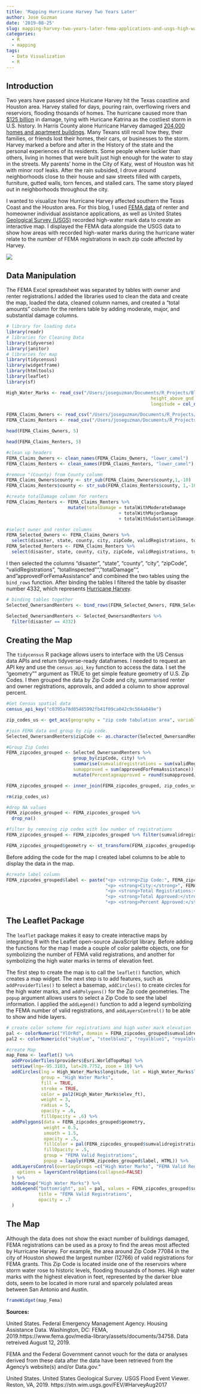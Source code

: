 ```yaml
---
title: 'Mapping Hurricane Harvey Two Years Later'
author: Jose Guzman
date: '2019-08-25'
slug: mapping-harvey-two-years-later-fema-applications-and-usgs-high-water-marks
categories:
  - R
  - mapping
tags:
  - Data Visualization
  - R
---
```


## Introduction

Two years have passed since Huricane Harvey hit the Texas coastline and Houston area. Harvey stalled for days, pouring rain, overflowing rivers and reserviors, flooding thosands of homes. The hurricane caused more than [$125 billion](https://www.nhc.noaa.gov/news/UpdatedCostliest.pdf) in damage, tying with Huricane Katrina as the costliest storm in U.S. history. In Harris County alone Hurricane Harvey damaged [204,000 homes and apartment buildings](https://www.houstonchronicle.com/news/article/In-Harvey-s-deluge-most-damaged-homes-were-12794820.php). Many Texans still recall how they, their families, or friends lost their homes, their cars, or businesses to the storm. Harvey marked a before and after in the History of the state and the personal experiences of its residents. Some people where luckier than others, living in homes that were built just high enough for the water to stay in the streets. My parents’ home in the City of Katy, west of Houston was hit with minor roof leaks. After the rain subsided, I drove around neighborhoods close to their house and saw streets filled with carpets, furniture, gutted walls, torn fences, and stalled cars. The same story played out in neighborhoods throughout the city. 

I wanted to visualize how Hurricane Harvey affected southern the Texas Coast and the Houston area. For this blog, I used [FEMA data](https://www.fema.gov/media-library/assets/documents/34758) of renter and homeowner individual assistance applications, as well as United States [Geological Survey (USGS)](https://stn.wim.usgs.gov/fev/#HarveyAug2017) recorded high-water mark data to create an interactive map. I displayed the FEMA data alongside the USGS data to show how areas with recorded high-water marks during the hurricane water relate to the number of FEMA registrations in each zip code affected by Harvey. 

![](https://media.giphy.com/media/lok4pktE7Cf7y2zYy5/giphy.gif)

## Data Manipulation 

The FEMA Excel spreadsheet was separated by tables with owner and renter registrations.I added the libraries used to clean the data and create the map, loaded the data, cleaned column names, and created a "total amounts" column for the renters table by adding moderate, major, and substantial damage columns. 

```r
# library for loading data
library(readr)
# libraries for Cleaning Data
library(tidyverse)
library(janitor)
# libraries for map
library(tidycensus)
library(widgetframe)
library(htmltools)
library(leaflet)
library(sf)
```

```r
High_Water_Marks <- read_csv("/Users/joseguzman/Documents/R_Projects/Blog_Version_3/Harvey_Map_Data/USGSHWMs.csv", col_types = cols(elev_ft = col_number(), 
                                                      height_above_gnd = col_number(), latitude = col_number(), 
                                                      longitude = col_number()))

FEMA_Claims_Owners <- read_csv("/Users/joseguzman/Documents/R_Projects/Blog_Version_3/Harvey_Map_Data/owners.csv")
FEMA_Claims_Renters <- read_csv("/Users/joseguzman/Documents/R_Projects/Blog_Version_3/Harvey_Map_Data/Renters.csv")
```

```r
head(FEMA_Claims_Owners, 5)
```

```r
head(FEMA_Claims_Renters, 5)
```

```r
#clean up headers 
FEMA_Claims_Owners <- clean_names(FEMA_Claims_Owners, "lower_camel")
FEMA_Claims_Renters <- clean_names(FEMA_Claims_Renters, "lower_camel")
```

```r
#remove "(County) from County column
FEMA_Claims_Owners$county <- str_sub(FEMA_Claims_Owners$county,1,-10)
FEMA_Claims_Renters$county <- str_sub(FEMA_Claims_Renters$county, 1,-10)
```

```r
#create totalDamage column for renters
FEMA_Claims_Renters <- FEMA_Claims_Renters %>%
                       mutate(totalDamage = totalWithModerateDamage 
                                          + totalWithMajorDamage 
                                          + totalWithSubstantialDamage)
```

```r
#select owner and renter columns 
FEMA_Selected_Owners <- FEMA_Claims_Owners %>% 
  select(disaster, state, county, city, zipCode, validRegistrations, totalInspected, totalDamage, approvedForFemaAssistance)
FEMA_Selected_Renters <- FEMA_Claims_Renters %>%
  select(disaster, state, county, city, zipCode, validRegistrations, totalInspected, totalDamage, approvedForFemaAssistance)
```

I then selected the columns "disaster", "state", "county", "city", "zipCode", "validRegistrations", "totalInspected"", "totalDamage"", and "approvedForFemaAssistance" and combined the two tables using the `bind_rows` function. After binding the tables I filtered the table by disaster number 4332, which represents [Hurricane Harvey](https://www.fema.gov/disaster/4332). 

```r
# binding tables together
Selected_OwnersandRenters <- bind_rows(FEMA_Selected_Owners, FEMA_Selected_Renters)

Selected_OwnersandRenters <- Selected_OwnersandRenters %>%
  filter(disaster == 4332)
```

## Creating the Map

The `tidycensus` R package allows users to interface with the US Census data APIs and return tidyverse-ready dataframes. I needed to request an API key and use the `census_api_key` function to access the data. I set the "geometry"" argument as TRUE to get simple feature geometry of U.S. Zip Codes. I then grouped the data by Zip Code and city, summarised renter and owner registrations, approvals, and added a column to show approval percent. 

```r
#Get Census spatial data
census_api_key("c0395a78d05485992fb41f09ca042c9c564a049e")
```

```r
zip_codes_us <- get_acs(geography = "zip code tabulation area", variables = "B00002_001", geometry = TRUE)
```

```r
#join FEMA data and group by zip code. 
Selected_OwnersandRenters$zipCode <- as.character(Selected_OwnersandRenters$zipCode)

#Group Zip Codes 
FEMA_zipcodes_grouped <- Selected_OwnersandRenters %>% 
                         group_by(zipCode, city) %>%
                         summarise(sumvalidregistrations = sum(validRegistrations), 
                         sumapproved = sum(approvedForFemaAssistance)) %>%
                         mutate(Percentageapproved = round(sumapproved/sumvalidregistrations, 2))

FEMA_zipcodes_grouped <- inner_join(FEMA_zipcodes_grouped, zip_codes_us,  by = c("zipCode" = "GEOID"))
```

```r
rm(zip_codes_us)
```

```r
#drop NA values
FEMA_zipcodes_grouped <- FEMA_zipcodes_grouped %>%
  drop_na()

#filter by removing zip codes with low number of registrations
FEMA_zipcodes_grouped <- FEMA_zipcodes_grouped %>% filter(sumvalidregistrations > 25)

FEMA_zipcodes_grouped$geometry <- st_transform(FEMA_zipcodes_grouped$geometry, 4326)
```

Before adding the code for the map I created label columns to be able to display the data in the map.

```r
#create label column
FEMA_zipcodes_grouped$label <- paste("<p> <strong>Zip Code:", FEMA_zipcodes_grouped$zipCode,"</P>",
                                     "<p> <strong>City:</strong>", FEMA_zipcodes_grouped$city,"</P>",
                                     "<p> <strong>Total Registrations:</strong>", FEMA_zipcodes_grouped$sumvalidregistrations,"</P>",
                                     "<p> <strong>Total Approved:</strong>", FEMA_zipcodes_grouped$sumapproved, "</P>", 
                                     "<p> <strong>Percent Approved:</strong>", FEMA_zipcodes_grouped$Percentageapproved * 100 , " % </P>")
```

## The Leaflet Package

The `leaflet` package makes it easy to create interactive maps by integrating R with the Leaflet open-source JavaScript library. Before adding the functions for the map I made a couple of color palette objects, one for symbolizing the number of FEMA valid registrations, and another for symbolizing the high water marks in terms of elevation feet. 

The first step to create the map is to call the `leaflet()` function, which creates a map widget. The next step is to add features, such as `addProviderTiles()` to select a basemap, `addCircles()` to create circles for the high water marks, and `addPolygons()` for the Zip code geometries. The `popup` argument allows users to select a Zip Code to see the label information. I applied the `addLegend()` function to add a legend symbolizing the FEMA number of valid registrations, and `addLayersControl()` to be able to show and hide layers.

```r
# create color scheme for registrations and high water mark elevation
pal <- colorNumeric("YlOrRd", domain = FEMA_zipcodes_grouped$sumvalidregistrations, n = 4)
pal2 <- colorNumeric(c("skyblue", "steelblue2", "royalblue1", "royalblue2"), domain = High_Water_Marks$elev_ft, n = 4)

#create Map
map_Fema <- leaflet() %>%
  addProviderTiles(providers$Esri.WorldTopoMap) %>%
  setView(lng=-95.3103, lat=29.7752, zoom = 10) %>%
  addCircles(lng = High_Water_Marks$longitude, lat = High_Water_Marks$latitude, 
             group = "High Water Marks",
             fill = TRUE,
             stroke = TRUE,
             color = pal2(High_Water_Marks$elev_ft),
             weight = 3,
             radius = 5,
             opacity = .6,
             fillOpacity = .6) %>%
  addPolygons(data = FEMA_zipcodes_grouped$geometry, 
              weight = 0.5, 
              smooth = 1.5, 
              opacity = .5,
              fillColor = pal(FEMA_zipcodes_grouped$sumvalidregistrations),
              fillOpacity = .5,
              group = "FEMA Valid Registrations",
              popup = lapply(FEMA_zipcodes_grouped$label, HTML)) %>%
  addLayersControl(overlayGroups =c("High Water Marks", "FEMA Valid Registrations"),
    options = layersControlOptions(collapsed=FALSE)
  ) %>% 
  hideGroup("High Water Marks") %>%
  addLegend("bottomright", pal = pal, values = FEMA_zipcodes_grouped$sumvalidregistrations,
            title = "FEMA Valid Registrations",
            opacity = .7
  )
```

## The Map

Although the data does not show the exact number of buildings damaged, FEMA registrations can be used as a proxy to find the areas most affected by Hurricane Harvey. For example, the area around Zip Code 77084 in the city of Houston showed the largest number (12766) of valid registrations for FEMA grants. This Zip Code is located inside one of the reservoirs where storm water rose to historic levels, flooding thousands of homes. High water marks with the highest elevation in feet, represented by the darker blue dots, seem to be located in more rural and sparcely polulated areas between San Antonio and Austin.


```r
frameWidget(map_Fema)
```


**Sources:**

United States. Federal Emergency Management Agency. Housing Assistance Data. Washington, DC: FEMA, 2019.https://www.fema.gov/media-library/assets/documents/34758. Data retreived August 12, 2019.

FEMA and the Federal Government cannot vouch for the data or analyses derived from these data after the data have been retrieved from the Agency's website(s) and/or Data.gov."

United States. United States Geological Survey. USGS Flood Event Viewer. Reston, VA, 2019. 
https://stn.wim.usgs.gov/FEV/#HarveyAug2017



